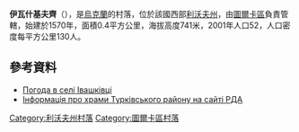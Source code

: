 {{coord|48|52|6|N|23|6|47|E|scale:100000|display=title}}

'''伊瓦什基夫齊'''（{{lang-uk|Івашківці}}），是[[烏克蘭|烏克蘭]]的村落，位於該國西部[[利沃夫州|利沃夫州]]，由[[圖爾卡區|圖爾卡區]]負責管轄，始建於1570年，面積0.4平方公里，海拔高度741米，2001年人口52，人口密度每平方公里130人。

==參考資料==
* [http://weather.in.ua/ua/l'vovskaja/9475 Погода в селі Івашківці] {{Wayback|url=http://weather.in.ua/ua/l%27vovskaja/9475 |date=20111221184014 }}
* [http://turka-rda.gov.ua/turkivschyna-turystychna/1284-2/ Інформація про храми Турківського району на сайті РДА] {{Wayback|url=http://turka-rda.gov.ua/turkivschyna-turystychna/1284-2/ |date=20161006031122 }}

{{DEFAULTSORT:Івашківці}}
[[Category:利沃夫州村落|Category:利沃夫州村落]]
[[Category:圖爾卡區村落|Category:圖爾卡區村落]]


{{Lviv-geo-stub}}